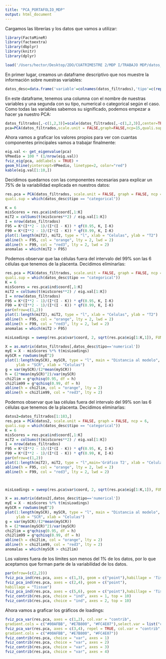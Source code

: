 ```yaml
---
title: "PCA_PORTAFOLIO_MDP"
output: html_document
---
```


Cargamos las librerías y los datos que vamos a utilizar:
```r
library(FactoMineR)
library(factoextra)
library(dbplyr)
library(knitr)
library(dplyr)

load('/Users/hector/Desktop/2DO/CUATRIMESTRE 2/MDP I/TRABAJO MDP/datos_filtrados.RData')
```

En primer lugar, creamos un dataframe descriptivo que nos muestre la información sobre nuestras variables:

```r
datos_desc=data.frame('variable'=colnames(datos_filtrados),'tipo'=c(rep('categorical',3),rep('numerical',5720)),row.names = colnames(datos_filtrados),stringsAsFactors = FALSE)
```

En este dataframe, tenemos una columna con el nombre de nuestras variables y una segunda con su tipo, numerical o categorical según el caso. Como todas las variables sabemos su significado, podemos empezar a hacer ya nuestro PCA:
```r
datos_filtrados[,-c(1,2,3)]=scale(datos_filtrados[,-c(1,2,3)],center=TRUE,scale=FALSE)
pca=PCA(datos_filtrados,scale.unit = FALSE,graph=FALSE,ncp=15,quali.sup=which(datos_desc$tipo=='categorical'))
```

Ahora vamos a graficar los valores propios para ver con cuantas componentes principales vamos a trabajar finalmente:
```r
eig.val <- get_eigenvalue(pca)
VPmedio = 100 * (1/nrow(eig.val))
fviz_eig(pca, addlabels = TRUE) +
geom_hline(yintercept=VPmedio, linetype=2, color="red")
kable(eig.val[1:10,])

```

Decidimos quedarnos con las componentes necesarias para explicar un 75% de la variabilidad explicada en nuestros datos:

```r
res.pca = PCA(datos_filtrados, scale.unit = FALSE, graph = FALSE, ncp = 6,
quali.sup = which(datos_desc$tipo == "categorical"))
```

```r
K = 6
misScores = res.pca$ind$coord[,1:K]
miT2 = colSums(t(misScores**2) / eig.val[1:K])
I = nrow(datos_filtrados)
F95 = K*(I**2 - 1)/(I*(I - K)) * qf(0.95, K, I-K)
F99 = K*(I**2 - 1)/(I*(I - K)) * qf(0.99, K, I-K)
plot(1:length(miT2), miT2, type = "l", xlab = "Celulas", ylab = "T2")
abline(h = F95, col = "orange", lty = 2, lwd = 2)
abline(h = F99, col = "red3", lty = 2, lwd = 2)
anomalas = which(miT2 > F95)
```
Podemos observar que laa células fuera del intervalo del 99% son las 6 células que tenemos de la placenta. Decidimos eliminarlas:

```r
res.pca = PCA(datos_filtrados, scale.unit = FALSE, graph = FALSE, ncp = 6,
quali.sup = which(datos_desc$tipo == "categorical"))
K = 6
misScores = res.pca$ind$coord[,1:K]
miT2 = colSums(t(misScores**2) / eig.val[1:K])
I = nrow(datos_filtrados)
F95 = K*(I**2 - 1)/(I*(I - K)) * qf(0.95, K, I-K)
F99 = K*(I**2 - 1)/(I*(I - K)) * qf(0.99, K, I-K)
par(mfrow=c(1,2))
plot(1:length(miT2), miT2, type = "l", xlab = "Celulas", ylab = "T2")
abline(h = F95, col = "orange", lty = 2, lwd = 2)
abline(h = F99, col = "red3", lty = 2, lwd = 2)
anomalas = which(miT2 > F95)

misLoadings = sweep(res.pca$var$coord, 2, sqrt(res.pca$eig[1:K,1]), FUN="/")

X = as.matrix(datos_filtrados[,datos_desc$tipo=='numerical'])
myE = X - misScores %*% t(misLoadings) 
mySCR = rowSums(myE^2)  
plot(1:length(mySCR), mySCR, type = "l", main = "Distancia al modelo", 
     ylab = "SCR", xlab = "Celulas")
g = var(mySCR)/(2*mean(mySCR))
h = (2*mean(mySCR)^2)/var(mySCR)
chi2lim = g*qchisq(0.95, df = h)
chi2lim99 = g*qchisq(0.99, df = h)
abline(h = chi2lim, col = "orange", lty = 2)
abline(h = chi2lim99, col = "red3", lty = 2)
```

Podemos observar que laa células fuera del intervalo del 99% son las 6 células que tenemos de la placenta. Decidimos eliminarlas:

```r
datos2=datos_filtrados[1:183,]
res.pca = PCA(datos2, scale.unit = FALSE, graph = FALSE, ncp = 6,
quali.sup = which(datos_desc$tipo == "categorical"))
K = 6
misScores = res.pca$ind$coord[,1:K]
miT2 = colSums(t(misScores**2) / eig.val[1:K])
I = nrow(datos_filtrados)
F95 = K*(I**2 - 1)/(I*(I - K)) * qf(0.95, K, I-K)
F99 = K*(I**2 - 1)/(I*(I - K)) * qf(0.99, K, I-K)
par(mfrow=c(1,2))
plot(1:length(miT2), miT2, type = "l",main='Gráfico T2', xlab = "Celulas", ylab = "T2")
abline(h = F95, col = "orange", lty = 2, lwd = 2)
abline(h = F99, col = "red3", lty = 2, lwd = 2)



misLoadings = sweep(res.pca$var$coord, 2, sqrt(res.pca$eig[1:K,1]), FUN="/")

X = as.matrix(datos2[,datos_desc$tipo=='numerical'])
myE = X - misScores %*% t(misLoadings) 
mySCR = rowSums(myE^2)  
plot(1:length(mySCR), mySCR, type = "l", main = "Distancia al modelo", 
     ylab = "SCR", xlab = "Celulas")
g = var(mySCR)/(2*mean(mySCR))
h = (2*mean(mySCR)^2)/var(mySCR)
chi2lim = g*qchisq(0.95, df = h)
chi2lim99 = g*qchisq(0.99, df = h)
abline(h = chi2lim, col = "orange", lty = 2)
abline(h = chi2lim99, col = "red3", lty = 2)
anomalas = which(mySCR > chi2lim)
```

Los valores fuera de los límites son menos del 1% de los datos, por lo que aceptamos que forman parte de la variabilidad de los datos.

```r
par(mfrow=(c(2,2)))
fviz_pca_ind(res.pca, axes = c(1,3), geom = c("point"),habillage = 'Tissue')
fviz_pca_ind(res.pca, axes = c(2,4), geom = c("point"),
habillage = "Tissue")
fviz_pca_ind(res.pca, axes = c(5,6), geom = c("point"),habillage = 'Tissue')
fviz_contrib(res.pca, choice = "ind", axes = 1, top = 10)
fviz_contrib(res.pca, choice = "ind", axes = 2, top = 10)
```
Ahora vamos a graficar los gráficos de loadings:

```r
fviz_pca_var(res.pca, axes = c(1,2), col.var = "contrib",
gradient.cols = c("#00AFBB", "#E7B800", "#FC4E07"),select.var = list("cos2"=0.9))
fviz_pca_var(res.pca, axes = c(3,4), repel = TRUE, col.var = "contrib",
gradient.cols = c("#00AFBB", "#E7B800", "#FC4E07"))
fviz_contrib(res.pca, choice = "var", axes = 1)
fviz_contrib(res.pca, choice = "var", axes = 2)
fviz_contrib(res.pca, choice = "var", axes = 3)
fviz_contrib(res.pca, choice = "var", axes = 4)
```


